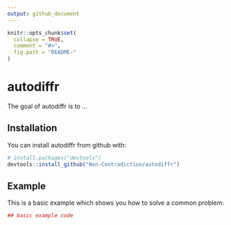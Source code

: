 ```yaml
---
output: github_document
---
```


<!-- README.md is generated from README.Rmd. Please edit that file -->

```r
knitr::opts_chunk$set(
  collapse = TRUE,
  comment = "#>",
  fig.path = "README-"
)
```

# autodiffr

The goal of autodiffr is to ...

## Installation

You can install autodiffr from github with:

```r
# install.packages("devtools")
devtools::install_github("Non-Contradiction/autodiffr")
```

## Example

This is a basic example which shows you how to solve a common problem:

```r
## basic example code
```
